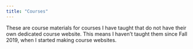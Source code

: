 ```yaml
---
title: "Courses"
---
```


These are course materials for courses I have taught that do not have their own dedicated course website. This means I haven't taught them since Fall 2019, when I started making course websites.
